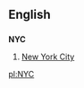 ==English==

==={{abbreviation}}===
{{wikipediapar|New York City}}
'''NYC'''
# [[New York City]]

[[pl:NYC]]